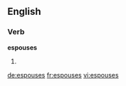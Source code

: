 ==English==

===Verb===
'''espouses'''

# {{en-third-person singular of|espouse}}

[[de:espouses]]
[[fr:espouses]]
[[vi:espouses]]
